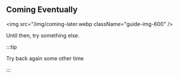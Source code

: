 ## Coming Eventually


<img src="/img/coming-later.webp className="guide-img-600" />



Until then, try something else.


:::tip

Try back again some other time

:::